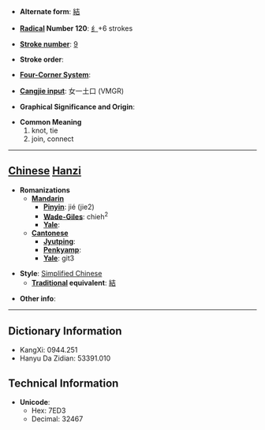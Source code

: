 * '''Alternate form''': [[結]]

* '''[[Wiktionary:Chinese radical index| Radical]] Number 120''': [[Wiktionary:Chinese radical index 纟|纟]]+6 strokes

* '''[[Wiktionary:Chinese total strokes index|Stroke number]]''': [[Wiktionary:Chinese total strokes index 9|9]]

* '''Stroke order''': 

* '''[[Wiktionary:Chinese four corner index|Four-Corner System]]''': 

* '''[[Wiktionary:Chinese Cangjie index|Cangjie input]]''': 女一土口 (VMGR)

* '''Graphical Significance and Origin''': 

* '''Common Meaning'''
*#knot, tie
*# join, connect


----

== [[Chinese]] [[Hanzi]] ==

* '''Romanizations'''
** '''[[Mandarin]]'''
*** '''[[Pinyin]]''': jié (jie2)
*** '''[[Wade-Giles]]''': chieh<sup>2</sup>
*** '''[[Yale]]''': 
** '''[[Cantonese]]'''
*** '''[[Jyutping]]''':
*** '''[[Penkyamp]]''': 
*** '''[[Yale]]''': git3

* '''Style''': [[Simplified Chinese]] 
** '''[[Traditional Chinese|Traditional]] equivalent''': [[結]]

* '''Other info''': 

----

== Dictionary Information ==

* KangXi: 0944.251
* Hanyu Da Zidian: 53391.010

== Technical Information ==

* '''Unicode''':
** Hex: 7ED3
** Decimal: 32467